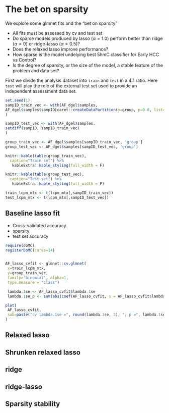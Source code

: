 # The bet on sparsity {#explore-sparsity}

We explore some glmnet fits and the "bet on sparsity"  

* All fits must be assessed by cv and test set    
* Do sparse models produced by lasso ($\alpha = 1.0$) perform better than ridge ($\alpha = 0$) or ridge-lasso ($\alpha = 0.5$)?  
* Does the relaxed lasso improve performance?  
* How sparse is the model undelying best 5hmC classifier for Early HCC vs Control?  
* Is the degree of sparsity, or the size of the model, a stable feature of the problem and data set?

First we divide the analysis dataset into `train` and `test` in a 4:1 ratio.  Here `test` will
play the role of the external test set used to provide an independent assessment data set.
```r

set.seed(1)
sampID_train_vec <- with(AF_dgel$samples,
AF_dgel$samples$sampID[caret::createDataPartition(y=group, p=0.8, list=F)]
)

sampID_test_vec <- with(AF_dgel$samples,
setdiff(sampID, sampID_train_vec)
)

group_train_vec <- AF_dgel$samples[sampID_train_vec, 'group']
group_test_vec <- AF_dgel$samples[sampID_test_vec, 'group']

knitr::kable(table(group_train_vec),
  caption="Train set") %>%
   kableExtra::kable_styling(full_width = F)

knitr::kable(table(group_test_vec),
  caption="Test set") %>%
   kableExtra::kable_styling(full_width = F)

train_lcpm_mtx <- t(lcpm_mtx[,sampID_train_vec])
test_lcpm_mtx <- t(lcpm_mtx[,sampID_test_vec])

```


## Baseline lasso fit

* Cross-validated accuracy
* sparsity
* test set accuracy  

```r
require(doMC)
registerDoMC(cores=14)


AF_lasso_cvfit <- glmnet::cv.glmnet(
 x=train_lcpm_mtx,
 y=group_train_vec,
 family='binomial', alpha=1,
 type.measure = "class")

 lambda.1se <- AF_lasso_cvfit$lambda.1se
 lambda.1se_p <- sum(abs(coef(AF_lasso_cvfit, s = AF_lasso_cvfit$lambda.1se))>0)

plot(
 AF_lasso_cvfit, 
 sub=paste("cv lambda.1se =", round(lambda.1se, 2), "; p =", lambda.1se_p)
)


```


## Relaxed lasso 

## Shrunken relaxed lasso

## ridge

## ridge-lasso

## Sparsity stability


